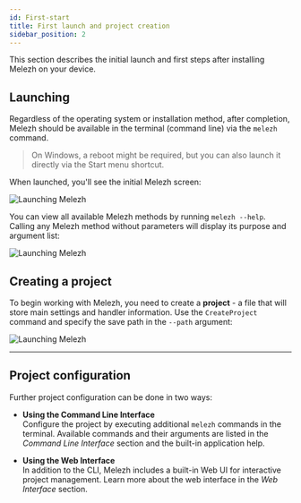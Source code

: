 ```yaml
---
id: First-start
title: First launch and project creation
sidebar_position: 2
---
```


This section describes the initial launch and first steps after installing Melezh on your device.

## Launching

Regardless of the operating system or installation method, after completion, Melezh should be available in the terminal (command line) via the `melezh` command.

> On Windows, a reboot might be required, but you can also launch it directly via the Start menu shortcut.

When launched, you'll see the initial Melezh screen:

![Launching Melezh](../../../../static/img/Docs/Melezh/en/3.gif)

You can view all available Melezh methods by running `melezh --help`. Calling any Melezh method without parameters will display its purpose and argument list:

![Launching Melezh](../../../../static/img/Docs/Melezh/en/5.gif)

## Creating a project

To begin working with Melezh, you need to create a **project** - a file that will store main settings and handler information. Use the `CreateProject` command and specify the save path in the `--path` argument:

![Launching Melezh](../../../../static/img/Docs/Melezh/en/4.gif)

<hr/>

## Project configuration

Further project configuration can be done in two ways:

+ **Using the Command Line Interface**  
Configure the project by executing additional `melezh` commands in the terminal. Available commands and their arguments are listed in the *Command Line Interface* section and the built-in application help.

+ **Using the Web Interface**  
In addition to the CLI, Melezh includes a built-in Web UI for interactive project management. Learn more about the web interface in the *Web Interface* section.